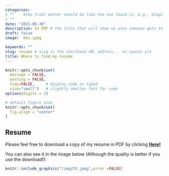 ```yaml
---
categories:  
- ""    #the front matter should be like the one found in, e.g., blog2.md. It cannot be like the normal Rmd we used
- ""
date: "2021-09-30"
description: In PDF # the title that will show up once someone gets to this page
draft: false
image:  Res.jpeg

keywords: ""
slug: resume # slug is the shorthand URL address... no spaces plz
title: Where to find my resume
---
```



```r
knitr::opts_chunk$set(
  message = FALSE, 
  warning = FALSE, 
  tidy=FALSE,     # display code as typed
  size="small")   # slightly smaller font for code
options(digits = 3)

# default figure size
knitr::opts_chunk$set(
  fig.align = "center"
)
```


## Resume 

Please feel free to download a copy of my resume in PDF by clicking [**Here!**](/pdf/CV.pdf) 

You can also see it in the image below (Although the quality is better if you use the download!):
  
```r
knitr::include_graphics("/img/CV.jpeg",error =FALSE)
```
